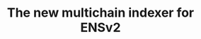 ---
title: The new multichain indexer for ENSv2
description: Multichain indexer for ENS with ENS Subgraph backwards compatibility.
template: splash
hero:
  tagline: Multichain indexer for ENS with ENS Subgraph backwards compatibility.
  actions:
    - text: Documentation
      link: /ensnode/
      icon: right-arrow
      variant: minimal
editUrl: false
---